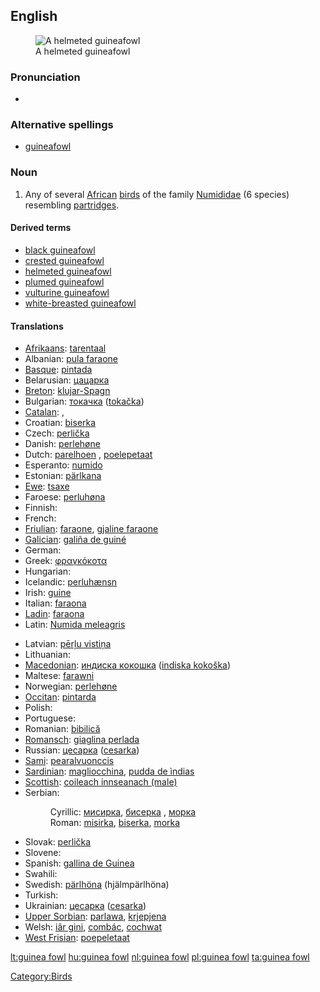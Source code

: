 {{wikipedia}}
==English==
[[Image:Helmeted guineafowl kruger.jpg|thumb|A helmeted guineafowl]]

===Pronunciation===
* {{IPA|/'gɪnɪæ fɑʊl/}}

===Alternative spellings===
* [[guineafowl]]

===Noun===
{{en-noun|sg=[[guinea]] [[fowl]]}}

# Any of several [[African]] [[bird]]s of the family [[Numididae]]  (6 species) resembling [[partridge]]s.

====Derived terms====
* [[black guineafowl]]
* [[crested guineafowl]]
* [[helmeted guineafowl]]
* [[plumed guineafowl]]
* [[vulturine guineafowl]]
* [[white-breasted guineafowl]]

====Translations====
{{trans-top|bird}}
* [[Afrikaans]]: [[tarentaal]]
* Albanian: [[pula faraone]]
* [[Basque]]: [[pintada]]
* Belarusian: [[цацарка]]
* [[Breton]]: [[klujar-Spagn]]
* Bulgarian: [[токачка]] ([[tokačka]])
* [[Catalan]]: {{t-|ca|pintada|f}}, {{t|ca|gallina de guinea|f}}
* Croatian: [[biserka]]
* Czech: [[perlička]]
* Danish: [[perlehøne]]
* Dutch: [[parelhoen]] {{n}}, [[poelepetaat]] {{n}}
* Esperanto: [[numido]]
* Estonian: [[pärlkana]]
* [[Ewe]]: [[tsaxe]]
* Faroese: [[perluhøna]]
* Finnish: {{t-|fi|helmikana}}
* French: {{t+|fr|pintade|m}}
* [[Friulian]]: [[faraone]], [[gjaline faraone]]
* [[Galician]]: [[galiña de guiné]]
* German: {{t-|de|Perlhuhn|n}}
* Greek: [[φραγκόκοτα]] '' ''
* Hungarian: {{t+|hu|gyöngytyúk}}
* Icelandic: [[perluhænsn]]
* Irish: [[guine]]
* Italian: [[faraona]] '' ''
* [[Ladin]]: [[faraona]]
* Latin: [[Numida meleagris]] '' ''
{{trans-mid}}
* Latvian: [[pērļu vistiņa]]
* Lithuanian: {{t+|lt|patarška|xs=Lithuanian}}
* [[Macedonian]]: [[индиcкa кoкoшкa]] ([[indiska kokoška]])
* Maltese: [[farawni]]
* Norwegian: [[perlehøne]]
* [[Occitan]]: [[pintarda]]
* Polish: {{t+|pl|perliczka|f}}
* Portuguese: {{t+|pt|galinha d'angola}}
* Romanian: [[bibilică]]
* [[Romansch]]: [[giaglina perlada]]
* Russian: [[цесарка]] ([[cesarka]]) {{f}}
* [[Sami]]: [[pearalvuonccis]]
* [[Sardinian]]: [[magliocchina]], [[pudda de ìndias]]
* [[Scottish]]: [[coileach innseanach (male)]]
* Serbian:
*: Cyrillic: [[мисирка]], [[бисерка]] , [[мoрка]]
*: Roman: [[misirka]], [[biserka]], [[morka]]
* Slovak: [[perlička]]
* Slovene: {{t+|sl|pegatka|f}}
* Spanish: [[gallina de Guinea]] {{f}}
* Swahili: {{t+|sw|kanga|xs=Swahili}}
* Swedish: [[pärlhöna]] (hjälmpärlhöna)
* Turkish: {{t+|tr|beçtavuğu}}
* Ukrainian: [[цесарка]] ([[cesarka]])
* [[Upper Sorbian]]: [[parlawa]], [[krjepjena]]
* Welsh: [[iâr gini]], [[combác]], [[cochwat]]
* [[West Frisian]]: [[poepeletaat]]
{{trans-bottom}}

[[Category:Birds]]

[[lt:guinea fowl]]
[[hu:guinea fowl]]
[[nl:guinea fowl]]
[[pl:guinea fowl]]
[[ta:guinea fowl]]